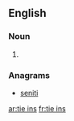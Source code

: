 ==English==

===Noun===
{{head|en}}

# {{plural of|tie in}}

===Anagrams===
* [[seniti#English|seniti]]

[[ar:tie ins]]
[[fr:tie ins]]